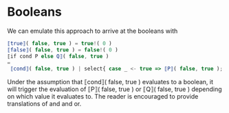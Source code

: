 # Booleans

We can emulate this approach to arrive at the booleans with

```javascript
⟦true⟧( false, true ) = true!( 0 )
⟦false⟧( false, true ) = false!( 0 )
⟦if cond P else Q⟧( false, true )
=
 ⟦cond⟧( false, true ) | select{ case _ <- true => ⟦P⟧( false, true ); case _ <- false => ⟦Q⟧( false, true ) }
```

Under the assumption that ⟦cond⟧( false, true ) evaluates to a boolean, it will trigger the evaluation of ⟦P⟧( false, true ) or ⟦Q⟧( false, true ) depending on which value it evaluates to. The reader is encouraged to provide translations of and and or.
